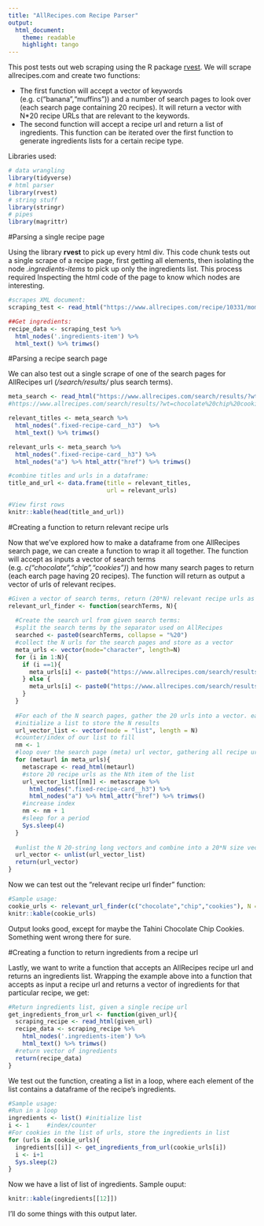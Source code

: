```yaml
---
title: "AllRecipes.com Recipe Parser"
output:
  html_document:
    theme: readable
    highlight: tango
---
```



This post tests out web scraping using the R package [rvest](https://cran.r-project.org/web/packages/rvest/rvest.pdf). We will scrape allrecipes.com and create two functions: 

- The first function will accept a vector of keywords (e.g. c("banana","muffins")) and a number of search pages to look over (each search page containing 20 recipes). It will return a vector with N*20 recipe URLs that are relevant to the keywords.
- The second function will accept a recipe url and return a list of ingredients. This function can be iterated over the first function to generate ingredients lists for a certain recipe type.


Libraries used:


```r

# data wrangling
library(tidyverse)  
# html parser  
library(rvest)    
# string stuff
library(stringr)   
# pipes
library(magrittr)

```



#Parsing a single recipe page

Using the library **rvest** to pick up every html div. This code chunk tests out a single scrape of a recipe page, first getting all elements, then isolating the node *.ingredients-items* to pick up only the ingredients list. This process required Inspecting the html code of the page to know which nodes are interesting.


```r

#scrapes XML document:
scraping_test <- read_html("https://www.allrecipes.com/recipe/10331/moms-chocolate-chip-cookies/")

##Get ingredients: 
recipe_data <- scraping_test %>%
  html_nodes('.ingredients-item') %>%    
  html_text() %>% trimws() 

```


#Parsing a recipe search page

We can also test out a single scrape of one of the search pages for AllRecipes url (*/search/results/* plus search terms).


```r

meta_search <- read_html("https://www.allrecipes.com/search/results/?wt=chocolate%20chip%20cookies&sort=re")
#https://www.allrecipes.com/search/results/?wt=chocolate%20chip%20cookies&sort=re&page=2   #Url for second page of search

relevant_titles <- meta_search %>%
  html_nodes(".fixed-recipe-card__h3")  %>%
  html_text() %>% trimws()

relevant_urls <- meta_search %>%
  html_nodes(".fixed-recipe-card__h3") %>% 
  html_nodes("a") %>% html_attr("href") %>% trimws()

#combine titles and urls in a dataframe:
title_and_url <- data.frame(title = relevant_titles, 
                            url = relevant_urls)

#View first rows
knitr::kable(head(title_and_url))

```


#Creating a function to return relevant recipe urls

Now that we've explored how to make a dataframe from one AllRecipes search page, we can create a function to wrap it all together. The function will accept as inputs a vector of search terms (e.g. *c("chocolate","chip","cookies")*) and how many search pages to return (each earch page having 20 recipes). The function will return as output a vector of urls of relevant recipes.


```r

#Given a vector of search terms, return (20*N) relevant recipe urls as a data frame: 
relevant_url_finder <- function(searchTerms, N){
  
  #Create the search url from given search terms:
  #split the search terms by the separator used on AllRecipes
  searched <- paste0(searchTerms, collapse = "%20")
  #collect the N urls for the search pages and store as a vector
  meta_urls <- vector(mode="character", length=N)
  for (i in 1:N){
    if (i ==1){
      meta_urls[i] <- paste0("https://www.allrecipes.com/search/results/?wt=", searched, "&sort=re")
    } else {
      meta_urls[i] <- paste0("https://www.allrecipes.com/search/results/?wt=", searched, "&sort=re","&page=", i)
    }
  }
  
  #For each of the N search pages, gather the 20 urls into a vector. each N page is a separate term in N-length list
  #initialize a list to store the N results
  url_vector_list <- vector(mode = "list", length = N)
  #counter/index of our list to fill
  nm <- 1
  #loop over the search page (meta) url vector, gathering all recipe urls from the search page 
  for (metaurl in meta_urls){
    metascrape <- read_html(metaurl)
    #store 20 recipe urls as the Nth item of the list
    url_vector_list[[nm]] <- metascrape %>% 
      html_nodes(".fixed-recipe-card__h3") %>% 
      html_nodes("a") %>% html_attr("href") %>% trimws()
    #increase index
    nm <- nm + 1
    #sleep for a period
    Sys.sleep(4)
  }
  
  #unlist the N 20-string long vectors and combine into a 20*N size vector of urls to relevant recipes
  url_vector <- unlist(url_vector_list)
  return(url_vector)
}

```

Now we can test out the "relevant recipe url finder" function:

```r

#Sample usage:
cookie_urls <- relevant_url_finder(c("chocolate","chip","cookies"), N = 5)
knitr::kable(cookie_urls)

```

Output looks good, except for maybe the Tahini Chocolate Chip Cookies. Something went wrong there for sure.

#Creating a function to return ingredients from a recipe url

Lastly, we want to write a function that accepts an AllRecipes recipe url and returns an ingredients list. Wrapping the example above into a function that accepts as input a recipe url and returns a vector of ingredients for that particular recipe, we get:

```r

#Return ingredients list, given a single recipe url
get_ingredients_from_url <- function(given_url){
  scraping_recipe <- read_html(given_url)
  recipe_data <- scraping_recipe %>%
    html_nodes('.ingredients-item') %>%    
    html_text() %>% trimws()
  #return vector of ingredients
  return(recipe_data)
}

```

We test out the function, creating a list in a loop, where each element of the list contains a dataframe of the recipe's ingredients.

```r

#Sample usage:
#Run in a loop
ingredients <- list() #initialize list
i <- 1     #index/counter
#For cookies in the list of urls, store the ingredients in list
for (urls in cookie_urls){
  ingredients[[i]] <- get_ingredients_from_url(cookie_urls[i])
  i <- i+1
  Sys.sleep(2)
}


```


Now we have a list of list of ingredients. Sample ouput:

```r

knitr::kable(ingredients[[12]])

```


I'll do some things with this output later.


